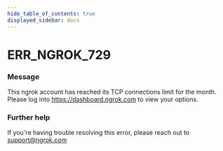 ```yaml
---
hide_table_of_contents: true
displayed_sidebar: docs
---
```



# ERR_NGROK_729

### Message

This ngrok account has reached its TCP connections limit for the month. Please log into https://dashboard.ngrok.com to view your options.

<ErrorDetails error="err_ngrok_729" />

### Further help

If you're having trouble resolving this error, please reach out to [support@ngrok.com](mailto:support@ngrok.com?subject=Help%20with%20ERR_NGROK_729)
